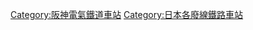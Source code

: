 {{DEFAULTSORT:Koshien}}

[[Category:阪神電氣鐵道車站|Category:阪神電氣鐵道車站]]
[[Category:日本各廢線鐵路車站|Category:日本各廢線鐵路車站]]